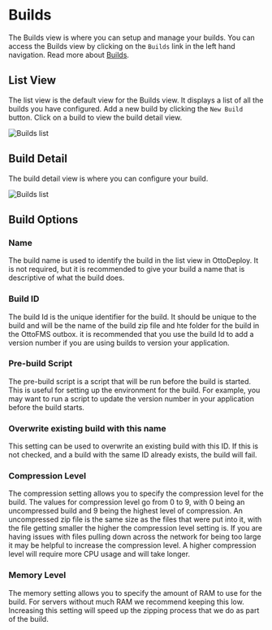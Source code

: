 # Builds

The Builds view is where you can setup and manage your builds. You can access the Builds view by clicking on the `Builds` link in the left hand navigation. Read more about [Builds](/concepts/builds).

## List View

The list view is the default view for the Builds view. It displays a list of all the builds you have configured. Add a new build by clicking the `New Build` button. Click on a build to view the build detail view.

![Builds list](/img/ottodeploy/builds-list.png)

## Build Detail

The build detail view is where you can configure your build.

![Builds list](/img/ottodeploy/build-detail.png)

## Build Options

### Name

The build name is used to identify the build in the list view in OttoDeploy. It is not required, but it is recommended to give your build a name that is descriptive of what the build does.

### Build ID

The build Id is the unique identifier for the build. It should be unique to the build and will be the name of the build zip file and hte folder for the build in the OttoFMS outbox. it is recommended that you use the build Id to add a version number if you are using builds to version your application.

### Pre-build Script

The pre-build script is a script that will be run before the build is started. This is useful for setting up the environment for the build. For example, you may want to run a script to update the version number in your application before the build starts.

### Overwrite existing build with this name

This setting can be used to overwrite an existing build with this ID. If this is not checked, and a build with the same ID already exists, the build will fail.

### Compression Level

The compression setting allows you to specify the compression level for the build. The values for compression level go from 0 to 9, with 0 being an uncompressed build and 9 being the highest level of compression. An uncompressed zip file is the same size as the files that were put into it, with the file getting smaller the higher the compression level setting is. If you are having issues with files pulling down across the network for being too large it may be helpful to increase the compression level. A higher compression level will require more CPU usage and will take longer.

### Memory Level

The memory setting allows you to specify the amount of RAM to use for the build. For servers without much RAM we recommend keeping this low. Increasing this setting will speed up the zipping process that we do as part of the build.
